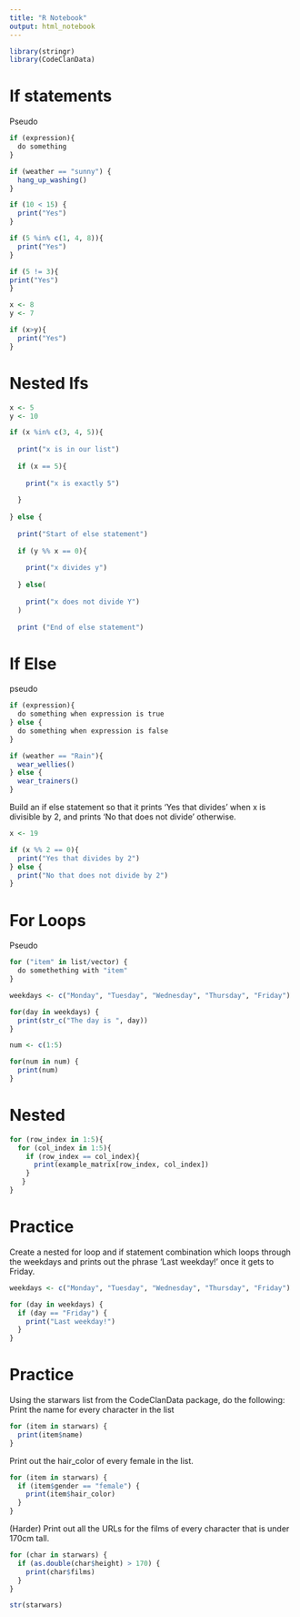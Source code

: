 ```yaml
---
title: "R Notebook"
output: html_notebook
---
```


```r
library(stringr)
library(CodeClanData)
```

# If statements

Pseudo
```r
if (expression){
  do something
}

if (weather == "sunny") {
  hang_up_washing()
}
```

```r
if (10 < 15) {
  print("Yes")
}
```

```r
if (5 %in% c(1, 4, 8)){
  print("Yes")
}
```

```r
if (5 != 3){
print("Yes")
}
```

```r
x <- 8
y <- 7

if (x>y){
  print("Yes")
}
```

# Nested Ifs

```r
x <- 5
y <- 10

if (x %in% c(3, 4, 5)){
  
  print("x is in our list")
  
  if (x == 5){
    
    print("x is exactly 5")
    
  }
  
} else {
  
  print("Start of else statement")
  
  if (y %% x == 0){
    
    print("x divides y")
  
  } else(
    
    print("x does not divide Y")
  )
  
  print ("End of else statement")
```


# If Else

pseudo
```r
if (expression){
  do something when expression is true
} else {
  do something when expression is false
}

if (weather == "Rain"){
  wear_wellies()
} else {
  wear_trainers()
}
```

Build an if else statement so that it prints ‘Yes that divides’ when x is divisible by 2, and prints ‘No that does not divide’ otherwise.

```r
x <- 19

if (x %% 2 == 0){
  print("Yes that divides by 2")
} else {
  print("No that does not divide by 2")
}
```



# For Loops

Pseudo
```r
for ("item" in list/vector) {
  do somethething with "item"
}
```

```r
weekdays <- c("Monday", "Tuesday", "Wednesday", "Thursday", "Friday")

for(day in weekdays) {
  print(str_c("The day is ", day))
}
```

```r
num <- c(1:5)

for(num in num) {
  print(num)
}
```
# Nested

```r
for (row_index in 1:5){
  for (col_index in 1:5){
    if (row_index == col_index){
      print(example_matrix[row_index, col_index])
    }
   }
}
```

# Practice
Create a nested for loop and if statement combination which loops through the weekdays and prints out the phrase ‘Last weekday!’ once it gets to Friday.


```r
weekdays <- c("Monday", "Tuesday", "Wednesday", "Thursday", "Friday")

for (day in weekdays) {
  if (day == "Friday") {
    print("Last weekday!")
  }
}
```


# Practice
Using the starwars list from the CodeClanData package, do the following:
Print the name for every character in the list
```r

for (item in starwars) {
  print(item$name)
}

```

Print out the hair_color of every female in the list.

```r
for (item in starwars) {
  if (item$gender == "female") {
    print(item$hair_color)
  }
}
```

(Harder) Print out all the URLs for the films of every character that is under 170cm tall.

```r
for (char in starwars) {
  if (as.double(char$height) > 170) {
    print(char$films)
  }
}
```


```r
str(starwars)
```

